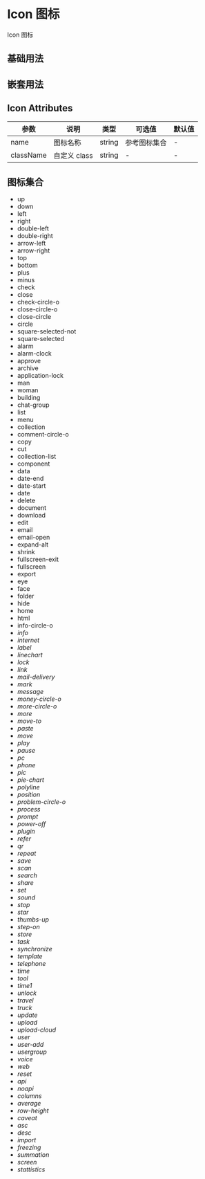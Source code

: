 # Icon 图标

Icon 图标

## 基础用法


<DemoBase />

## 嵌套用法


<DemoNest />

## Icon Attributes

| 参数      | 说明         | 类型   | 可选值       | 默认值 |
| --------- | ------------ | ------ | ------------ | ------ |
| name      | 图标名称     | string | 参考图标集合 | -      |
| className | 自定义 class | string | -            | -      |

## 图标集合


<div><ul class='hiicon-list'>
  <li>
    <i class='hi-icon icon-up'></i>
    <span class='hiicon-class'>up</span>
  </li>
  <li>
    <i class='hi-icon icon-down'></i>
    <span class='hiicon-class'>down</span>
  </li>
  <li>
    <i class='hi-icon icon-left'></i>
    <span class='hiicon-class'>left</span>
  </li>
  <li>
    <i class='hi-icon icon-right'></i>
    <span class='hiicon-class'>right</span>
  </li>
  <li>
    <i class='hi-icon icon-double-left'></i>
    <span class='hiicon-class'>double-left</span>
  </li>
  <li>
    <i class='hi-icon icon-double-right'></i>
    <span class='hiicon-class'>double-right</span>
  </li>
  <li>
    <i class='hi-icon icon-arrow-left'></i>
    <span class='hiicon-class'>arrow-left</span>
  </li>
  <li>
    <i class='hi-icon icon-arrow-right'></i>
    <span class='hiicon-class'>arrow-right</span>
  </li>
  <li>
    <i class='hi-icon icon-top'></i>
    <span class='hiicon-class'>top</span>
  </li>
  <li>
    <i class='hi-icon icon-bottom'></i>
    <span class='hiicon-class'>bottom</span>
  </li>
  <li>
    <i class='hi-icon icon-plus'></i>
    <span class='hiicon-class'>plus</span>
  </li>
  <li>
    <i class='hi-icon icon-minus'></i>
    <span class='hiicon-class'>minus</span>
  </li>
  <li>
    <i class='hi-icon icon-check'></i>
    <span class='hiicon-class'>check</span>
  </li>
  <li>
    <i class='hi-icon icon-close'></i>
    <span class='hiicon-class'>close</span>
  </li>
  <li>
    <i class='hi-icon icon-check-circle-o'></i>
    <span class='hiicon-class'>check-circle-o</span>
  </li>
  <li>
    <i class='hi-icon icon-close-circle-o'></i>
    <span class='hiicon-class'>close-circle-o</span>
  </li>
  <li>
    <i class='hi-icon icon-close-circle'></i>
    <span class='hiicon-class'>close-circle</span>
  </li>
  <li>
    <i class='hi-icon icon-circle'></i>
    <span class='hiicon-class'>circle</span>
  </li>
  <li>
    <i class='hi-icon icon-square-selected-not'></i>
    <span class='hiicon-class'>square-selected-not</span>
  </li>
  <li>
    <i class='hi-icon icon-square-selected'></i>
    <span class='hiicon-class'>square-selected</span>
  </li>

  <li>
    <i class='hi-icon icon-alarm'></i>
    <span class='hiicon-class'>alarm</span>
  </li>
  <li>
    <i class='hi-icon icon-alarm-clock'></i>
    <span class='hiicon-class'>alarm-clock</span>
  </li>
  <li>
    <i class='hi-icon icon-approve'></i>
    <span class='hiicon-class'>approve</span>
  </li>
  <li>
    <i class='hi-icon icon-archive'></i>
    <span class='hiicon-class'>archive</span>
  </li>
  <li>
    <i class='hi-icon icon-application-lock'></i>
    <span class='hiicon-class'>application-lock</span>
  </li>

  <li>
    <i class='hi-icon icon-man'></i>
    <span class='hiicon-class'>man</span>
  </li>
  <li>
    <i class='hi-icon icon-woman'></i>
    <span class='hiicon-class'>woman</span>
  </li>
  <li>
    <i class='hi-icon icon-building'></i>
    <span class='hiicon-class'>building</span>
  </li>
  <li>
    <i class='hi-icon icon-chat-group'></i>
    <span class='hiicon-class'>chat-group</span>
  </li>
  <li>
    <i class='hi-icon icon-list'></i>
    <span class='hiicon-class'>list</span>
  </li>
  <li>
    <i class='hi-icon icon-menu'></i>
    <span class='hiicon-class'>menu</span>
  </li>

  <li>
    <i class='hi-icon icon-collection'></i>
    <span class='hiicon-class'>collection</span>
  </li>
  <li>
    <i class='hi-icon icon-comment-circle-o'></i>
    <span class='hiicon-class'>comment-circle-o</span>
  </li>
  <li>
    <i class='hi-icon icon-copy'></i>
    <span class='hiicon-class'>copy</span>
  </li>
  <li>
    <i class='hi-icon icon-cut'></i>
    <span class='hiicon-class'>cut</span>
  </li>
  <li>
    <i class='hi-icon icon-collection-list'></i>
    <span class='hiicon-class'>collection-list</span>
  </li>
  <li>
    <i class='hi-icon icon-component'></i>
    <span class='hiicon-class'>component</span>
  </li>
  <li>
    <i class='hi-icon icon-data'></i>
    <span class='hiicon-class'>data</span>
  </li>

  <li>
    <i class='hi-icon icon-date-end'></i>
    <span class='hiicon-class'>date-end</span>
  </li>
  <li>
    <i class='hi-icon icon-date-start'></i>
    <span class='hiicon-class'>date-start</span>
  </li>
  <li>
    <i class='hi-icon icon-date'></i>
    <span class='hiicon-class'>date</span>
  </li>
  <li>
    <i class='hi-icon icon-delete'></i>
    <span class='hiicon-class'>delete</span>
  </li>
  <li>
    <i class='hi-icon icon-document'></i>
    <span class='hiicon-class'>document</span>
  </li>

  <li>
    <i class='hi-icon icon-download'></i>
    <span class='hiicon-class'>download</span>
  </li>
  <li>
    <i class='hi-icon icon-edit'></i>
    <span class='hiicon-class'>edit</span>
  </li>
  <li>
    <i class='hi-icon icon-email'></i>
    <span class='hiicon-class'>email</span>
  </li>

  <li>
    <i class='hi-icon icon-email-open'></i>
    <span class='hiicon-class'>email-open</span>
  </li>
  <li>
    <i class='hi-icon icon-expand-alt'></i>
    <span class='hiicon-class'>expand-alt</span>
  </li>
  <li>
    <i class='hi-icon icon-shrink'></i>
    <span class='hiicon-class'>shrink</span>
  </li>
  <li>
    <i class='hi-icon icon-fullscreen-exit'></i>
    <span class='hiicon-class'>fullscreen-exit</span>
  </li>
  <li>
    <i class='hi-icon icon-fullscreen'></i>
    <span class='hiicon-class'>fullscreen</span>
  </li>
  <li>
    <i class='hi-icon icon-export'></i>
    <span class='hiicon-class'>export</span>
  </li>
  <li>
    <i class='hi-icon icon-eye'></i>
    <span class='hiicon-class'>eye</span>
  </li>
  <li>
    <i class='hi-icon icon-face'></i>
    <span class='hiicon-class'>face</span>
  </li>
  <li>
    <i class='hi-icon icon-folder'></i>
    <span class='hiicon-class'>folder</span>
  </li>

  <li>
    <i class='hi-icon icon-hide'></i>
    <span class='hiicon-class'>hide</span>
  </li>
  <li>
    <i class='hi-icon icon-home'></i>
    <span class='hiicon-class'>home</span>
  </li>
  <li>
    <i class='hi-icon icon-html'></i>
    <span class='hiicon-class'>html</span>
  </li>
  <li>
    <i class='hi-icon icon-info-circle-o'></i>
    <span class='hiicon-class'>info-circle-o</span>
  </li>

<li>
  <i class='hi-icon icon-info' />
  <span class='hiicon-class'>info</span>
</li>

  <li>
    <i class='hi-icon icon-internet'></i>
    <span class='hiicon-class'>internet</span>
  </li>
  <li>
    <i class='hi-icon icon-label'></i>
    <span class='hiicon-class'>label</span>
  </li>
  <li>
    <i class='hi-icon icon-linechart'></i>
    <span class='hiicon-class'>linechart</span>
  </li>
  <li>
    <i class='hi-icon icon-lock'></i>
    <span class='hiicon-class'>lock</span>
  </li>

  <li>
    <i class='hi-icon icon-link'></i>
    <span class='hiicon-class'>link</span>
  </li>
  <li>
    <i class='hi-icon icon-mail-delivery'></i>
    <span class='hiicon-class'>mail-delivery</span>
  </li>
  <li>
    <i class='hi-icon icon-mark'></i>
    <span class='hiicon-class'>mark</span>
  </li>
  <li>
    <i class='hi-icon icon-message'></i>
    <span class='hiicon-class'>message</span>
  </li>

  <li>
    <i class='hi-icon icon-money-circle-o'></i>
    <span class='hiicon-class'>money-circle-o</span>
  </li>
  <li>
    <i class='hi-icon icon-more-circle-o'></i>
    <span class='hiicon-class'>more-circle-o</span>
  </li>
  <li>
    <i class='hi-icon icon-more'></i>
    <span class='hiicon-class'>more</span>
  </li>
  <li>
    <i class='hi-icon icon-move-to'></i>
    <span class='hiicon-class'>move-to</span>
  </li>
  <li>
    <i class='hi-icon icon-paste'></i>
    <span class='hiicon-class'>paste</span>
  </li>
  <li>
    <i class='hi-icon icon-move'></i>
    <span class='hiicon-class'>move</span>
  </li>

  <li>
    <i class='hi-icon icon-play'></i>
    <span class='hiicon-class'>play</span>
  </li>
  <li>
    <i class='hi-icon icon-pause'></i>
    <span class='hiicon-class'>pause</span>
  </li>
  <li>
    <i class='hi-icon icon-pc'></i>
    <span class='hiicon-class'>pc</span>
  </li>
  <li>
    <i class='hi-icon icon-phone'></i>
    <span class='hiicon-class'>phone</span>
  </li>
  <li>
    <i class='hi-icon icon-pic'></i>
    <span class='hiicon-class'>pic</span>
  </li>
  <li>
    <i class='hi-icon icon-pie-chart'></i>
    <span class='hiicon-class'>pie-chart</span>
  </li>

  <li>
    <i class='hi-icon icon-polyline'></i>
    <span class='hiicon-class'>polyline</span>
  </li>
  <li>
    <i class='hi-icon icon-position'></i>
    <span class='hiicon-class'>position</span>
  </li>
  <li>
    <i class='hi-icon icon-problem-circle-o'></i>
    <span class='hiicon-class'>problem-circle-o</span>
  </li>
  <li>
    <i class='hi-icon icon-process'></i>
    <span class='hiicon-class'>process</span>
  </li>
  <li>
    <i class='hi-icon icon-prompt'></i>
    <span class='hiicon-class'>prompt</span>
  </li>

  <li>
    <i class='hi-icon icon-power-off'></i>
    <span class='hiicon-class'>power-off</span>
  </li>
  <li>
    <i class='hi-icon icon-plugin'></i>
    <span class='hiicon-class'>plugin</span>
  </li>
  <li>
    <i class='hi-icon icon-refer'></i>
    <span class='hiicon-class'>refer</span>
  </li>
  <li>
    <i class='hi-icon icon-qr'></i>
    <span class='hiicon-class'>qr</span>
  </li>
  <li>
    <i class='hi-icon icon-repeat'></i>
    <span class='hiicon-class'>repeat</span>
  </li>

  <li>
    <i class='hi-icon icon-save'></i>
    <span class='hiicon-class'>save</span>
  </li>
  <li>
    <i class='hi-icon icon-scan'></i>
    <span class='hiicon-class'>scan</span>
  </li>
  <li>
    <i class='hi-icon icon-search'></i>
    <span class='hiicon-class'>search</span>
  </li>
  <li>
    <i class='hi-icon icon-share'></i>
    <span class='hiicon-class'>share</span>
  </li>
  <li>
    <i class='hi-icon icon-set'></i>
    <span class='hiicon-class'>set</span>
  </li>
  <li>
    <i class='hi-icon icon-sound'></i>
    <span class='hiicon-class'>sound</span>
  </li>

  <li>
    <i class='hi-icon icon-stop'></i>
    <span class='hiicon-class'>stop</span>
  </li>
  <li>
    <i class='hi-icon icon-star'></i>
    <span class='hiicon-class'>star</span>
  </li>
  <li>
    <i class='hi-icon icon-thumbs-up'></i>
    <span class='hiicon-class'>thumbs-up</span>
  </li>
  <li>
    <i class='hi-icon icon-step-on'></i>
    <span class='hiicon-class'>step-on</span>
  </li>

  <li>
    <i class='hi-icon icon-store'></i>
    <span class='hiicon-class'>store</span>
  </li>
  <li>
    <i class='hi-icon icon-task'></i>
    <span class='hiicon-class'>task</span>
  </li>
  <li>
    <i class='hi-icon icon-synchronize'></i>
    <span class='hiicon-class'>synchronize</span>
  </li>
  <li>
    <i class='hi-icon icon-template'></i>
    <span class='hiicon-class'>template</span>
  </li>
  <li>
    <i class='hi-icon icon-telephone'></i>
    <span class='hiicon-class'>telephone</span>
  </li>

  <li>
    <i class='hi-icon icon-time'></i>
    <span class='hiicon-class'>time</span>
  </li>
  <li>
    <i class='hi-icon icon-tool'></i>
    <span class='hiicon-class'>tool</span>
  </li>

  <li>
    <i class='hi-icon icon-time1'></i>
    <span class='hiicon-class'>time1</span>
  </li>
  <li>
    <i class='hi-icon icon-unlock'></i>
    <span class='hiicon-class'>unlock</span>
  </li>
  <li>
    <i class='hi-icon icon-travel'></i>
    <span class='hiicon-class'>travel</span>
  </li>

  <li>
    <i class='hi-icon icon-truck'></i>
    <span class='hiicon-class'>truck</span>
  </li>
  <li>
    <i class='hi-icon icon-update'></i>
    <span class='hiicon-class'>update</span>
  </li>
  <li>
    <i class='hi-icon icon-upload'></i>
    <span class='hiicon-class'>upload</span>
  </li>
  <li>
    <i class='hi-icon icon-upload-cloud'></i>
    <span class='hiicon-class'>upload-cloud</span>
  </li>
  <li>
    <i class='hi-icon icon-user'></i>
    <span class='hiicon-class'>user</span>
  </li>

  <li>
    <i class='hi-icon icon-user-add'></i>
    <span class='hiicon-class'>user-add</span>
  </li>
  <li>
    <i class='hi-icon icon-usergroup'></i>
    <span class='hiicon-class'>usergroup</span>
  </li>
  <li>
    <i class='hi-icon icon-voice'></i>
    <span class='hiicon-class'>voice</span>
  </li>
  <li>
    <i class='hi-icon icon-web'></i>
    <span class='hiicon-class'>web</span>
  </li>

  <li>
    <i class='hi-icon icon-reset'></i>
    <span class='hiicon-class'>reset</span>
  </li>
  <li>
    <i class='hi-icon icon-api'></i>
    <span class='hiicon-class'>api</span>
  </li>
  <li>
    <i class='hi-icon icon-noapi'></i>
    <span class='hiicon-class'>noapi</span>
  </li>
  <li>
    <i class='hi-icon icon-columns'></i>
    <span class='hiicon-class'>columns</span>
  </li>
  <li>
    <i class='hi-icon icon-average'></i>
    <span class='hiicon-class'>average</span>
  </li>
  <li>
    <i class='hi-icon icon-row-height'></i>
    <span class='hiicon-class'>row-height</span>
  </li>
  <li>
    <i class='hi-icon icon-caveat'></i>
    <span class='hiicon-class'>caveat</span>
  </li>
  <li>
    <i class='hi-icon icon-asc'></i>
    <span class='hiicon-class'>asc</span>
  </li>
  <li>
    <i class='hi-icon icon-desc'></i>
    <span class='hiicon-class'>desc</span>
  </li>
  <li>
    <i class='hi-icon icon-import'></i>
    <span class='hiicon-class'>import</span>
  </li>
  <li>
    <i class='hi-icon icon-freezing'></i>
    <span class='hiicon-class'>freezing</span>
  </li>
  <li>
    <i class='hi-icon icon-summation'></i>
    <span class='hiicon-class'>summation</span>
  </li>
  <li>
    <i class='hi-icon icon-screen'></i>
    <span class='hiicon-class'>screen</span>
  </li>
  <li>
    <i class='hi-icon icon-stattistics'></i>
    <span class='hiicon-class'>stattistics</span>
  </li>
</ul>
</div>
